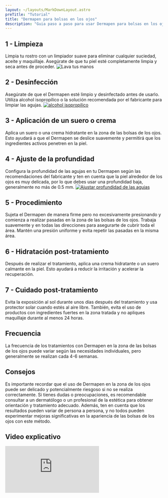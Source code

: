 ```yaml
---
layout: ~/layouts/MarkDownLayout.astro
preTitle: "Tutorial"
title: "Dermapen para bolsas en los ojos"
description: "Guia paso a paso para usar Dermapen para bolsas en los ojos"
---
```


## 1 - Limpieza

Limpia tu rostro con un limpiador suave para eliminar cualquier suciedad, aceite y maquillaje. Asegúrate de que tu piel esté completamente limpia y seca antes de proceder.
![Lava tus manos](/images/tips/paso-a-paso/limpiar-las-manos.jpeg "Limpiar tus manos")

## 2 - Desinfección

Asegúrate de que el Dermapen esté limpio y desinfectado antes de usarlo. Utiliza alcohol isopropílico o la solución recomendada por el fabricante para limpiar las agujas.
[ ![alcohol isopropilico](/images/tips/paso-a-paso/alcohol-isopropilico.jpg "Comprar alcohol isopropilico") ](https://amzn.to/48ZmQ2D)

## 3 - Aplicación de un suero o crema

Aplica un suero o una crema hidratante en la zona de las bolsas de los ojos. Esto ayudará a que el Dermapen se deslice suavemente y permitirá que los ingredientes activos penetren en la piel.

## 4 - Ajuste de la profundidad

Configura la profundidad de las agujas en tu Dermapen según las recomendaciones del fabricante y ten en cuenta que la piel alrededor de los ojos es muy delicada, por lo que debes usar una profundidad baja, generalmente no más de 0.5 mm.
[ ![Ajustar profundidad de las agujas](/images/tips/paso-a-paso/profundidad-de-las-agujas.jpeg "Comprar dr. pen a6") ](https://amzn.to/48YCJpK)

## 5 - Procedimiento

Sujeta el Dermapen de manera firme pero no excesivamente presionando y comienza a realizar pasadas en la zona de las bolsas de los ojos. Trabaja suavemente y en todas las direcciones para asegurarte de cubrir toda el área. Mantén una presión uniforme y evita repetir las pasadas en la misma área.

## 6 - Hidratación post-tratamiento

Después de realizar el tratamiento, aplica una crema hidratante o un suero calmante en la piel. Esto ayudará a reducir la irritación y acelerar la recuperación.

## 7 - Cuidado post-tratamiento

Evita la exposición al sol durante unos días después del tratamiento y usa protector solar cuando estés al aire libre. También, evita el uso de productos con ingredientes fuertes en la zona tratada y no apliques maquillaje durante al menos 24 horas.

## Frecuencia

La frecuencia de los tratamientos con Dermapen en la zona de las bolsas de los ojos puede variar según las necesidades individuales, pero generalmente se realizan cada 4-6 semanas.

## Consejos

Es importante recordar que el uso de Dermapen en la zona de los ojos puede ser delicado y potencialmente riesgoso si no se realiza correctamente. Si tienes dudas o preocupaciones, es recomendable consultar a un dermatólogo o un profesional de la estética para obtener orientación y tratamiento adecuado. Además, ten en cuenta que los resultados pueden variar de persona a persona, y no todos pueden experimentar mejoras significativas en la apariencia de las bolsas de los ojos con este método.


## Video explicativo

<iframe
  src="https://www.youtube.com/embed/F_7puinEVrE?si=1GCJ0pOSKkBIuUIB"
  title="YouTube video player"
  class="aspect-video w-full"
  frameborder="0"
  allow="accelerometer; autoplay; clipboard-write; encrypted-media; gyroscope; picture-in-picture; web-share"
  allowfullscreen
></iframe>